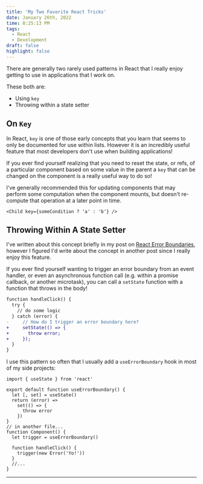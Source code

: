 ```yaml
---
title: 'My Two Favorite React Tricks'
date: January 26th, 2022
time: 8:25:13 PM
tags:
  - React
  - Development
draft: false
highlight: false
---
```


There are generally two rarely used patterns in React that I really enjoy
getting to use in applications that I work on.

These both are:

- Using `key`
- Throwing within a state setter

## On `Key`

In React, `key` is one of those early concepts that you learn that seems to only
be documented for use within lists. However it is an incredibly useful feature
that most developers don't use when building applications!

If you ever find yourself realizing that you need to reset the state, or refs,
of a particular component based on some value in the parent a `key` that can be
changed on the component is a really useful way to do so!

I've generally recommended this for updating components that may perform some
computation when the component mounts, but doesn't re-compute that operation at
a later point in time.

```tsx
<Child key={someCondition ? 'a' : 'b'} />
```

## Throwing Within A State Setter

I've written about this concept briefly in my post on
[React Error Boundaries](/blog/2019/january/react-error-boundaries#caveat),
however I figured I'd write about the concept in another post since I really
enjoy this feature.

If you ever find yourself wanting to trigger an error boundary from an event
handler, or even an asynchronous function call (e.g. within a promise callback,
or another microtask), you can call a `setState` function with a function that
throws in the body!

```diff
function handleClick() {
  try {
    // do some logic
  } catch (error) {
-     // How do I trigger an error boundary here?
+     setState(() => {
+       throw error;
+     });
  }
}
```

I use this pattern so often that I usually add a `useErrorBoundary` hook in most
of my side projects:

```tsx
import { useState } from 'react'

export default function useErrorBoundary() {
  let [, set] = useState()
  return (error) =>
    set(() => {
      throw error
    })
}
// in another file...
function Component() {
  let trigger = useErrorBoundary()

  function handleClick() {
    trigger(new Error('Yo!'))
  }
  //...
}
```

<Spacer />

---

<Spacer />
